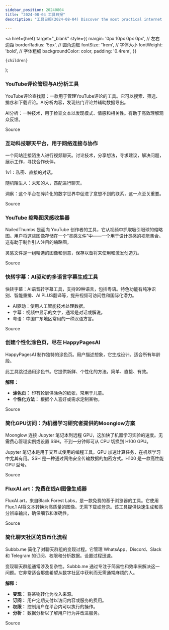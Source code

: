 ```yaml
---
sidebar_position: 20240804
title: "2024-08-04 工具日报"
description: "工具日报(2024-08-04) Discover the most practical internet software, AI tools, and products of 2024 through the Tools Daily!"

---
```



  <a
    href={href}
    target="_blank"
    style={{
      margin: '0px 10px 0px 0px', // 左右边距
      borderRadius: '5px', // 圆角边框
      fontSize: '1rem', // 字体大小
      fontWeight: 'bold', // 字体粗细
      backgroundColor: color,
      padding: '0.4rem',
    }}
  >
    {children}
  </a>
);

### YouTube评论管理与AI分析工具

YouTube评论查找器：一款用于管理YouTube评论的工具。它可以搜索、筛选、排序和下载评论。AI分析内容，发现热门评论并辅助数据导出。

AI分析：一种技术，用于检查文本以发现模式、情感和相关性。有助于高效理解观众反馈。

<Link href="https://www.producthunt.com/posts/youtube-comment-finder-and-ai-analysis" color="#B0C4DE">Source</Link>

### 互动科技聊天平台，用于网络连接与协作

一个网站连接陌生人进行视频聊天。讨论技术，分享想法，寻求建议，解决问题，展示工作，寻找合作伙伴。

1v1：私密、直接的对话。

随机陌生人：未知的人，匹配进行聊天。

洞察：这个平台在碎片化的数字世界中促进了意想不到的联系，这一点至关重要。

<Link href="https://www.producthunt.com/posts/kyyro-buildspace-s5" color="#B0C4DE">Source</Link>

### YouTube 缩略图灵感收集器

NailedThumbs 是面向 YouTube 创作者的工具，它从视频中抓取吸引眼球的缩略图。用户将这些图像存储在一个“灵感文件”中——一个用于设计灵感的视觉集合。这有助于制作引人注目的缩略图。

灵感文件是一组精选的图像和创意，保存以备将来使用和激发创造力。

<Link href="https://www.producthunt.com/posts/nailedthumbs" color="#B0C4DE">Source</Link>

### 快转字幕：AI驱动的多语言字幕生成工具

快转字幕：AI语音转字幕工具，支持99种语言，包括粤语。特色功能有纯净识别、智能重排、AI PLUS翻译等，提升视频可访问性和国际化潜力。

- AI驱动：使用人工智能技术处理数据。
- 字幕：视频中显示的文字，通常是对话或解说。
- 粤语：中国广东地区常用的一种汉语方言。

<Link href="https://github.com/ruanyf/weekly/issues/4926" color="#B0C4DE">Source</Link>

### 创建个性化涂色页，尽在 HappyPagesAI

HappyPagesAI 制作独特的涂色页。用户描述想象，它生成设计。适合所有年龄段。

此工具跳过通用涂色书。它提供新鲜、个性化的方法。简单、直接、有效。

**解释：**
- **涂色页：** 印有轮廓供涂色的纸张，常用于儿童。
- **个性化方法：** 根据个人喜好或需求定制某物。

<Link href="https://www.producthunt.com/posts/happypagesai" color="#B0C4DE">Source</Link>

### 简化GPU访问：为机器学习研究者提供的Moonglow方案

Moonglow 连接 Jupyter 笔记本到远程 GPU，这加快了机器学习实验的速度。无需费心管理实例或设置 SSH。不到一分钟即可从 CPU 切换到 H100 GPU。

Jupyter 笔记本是用于交互式使用的编程工具。GPU 加速计算任务，在机器学习中尤其有用。SSH 是一种通过网络安全传输数据的加密方式。H100 是一款高性能 GPU 型号。

<Link href="https://www.producthunt.com/posts/moonglow" color="#B0C4DE">Source</Link>

### FluxAI.art：免费在线AI图像生成器

FluxAI.art，来自Black Forest Labs，是一款免费的基于浏览器的工具。它使用Flux.1 AI将文本转换为高质量的图像。无需下载或登录。该工具提供快速生成和高分辨率输出，确保细节和准确性。

<Link href="https://github.com/ruanyf/weekly/issues/4922" color="#B0C4DE">Source</Link>

### 简化聊天社区的货币化流程

Subbb.me 简化了对聊天群组的变现过程。它管理 WhatsApp、Discord、Slack 和 Telegram 的订阅、权限和分析数据。设置过程迅速。

变现聊天群组通常涉及复杂性。Subbb.me 通过专注于简易性和效率来解决这一问题。它非常适合那些希望从数字社区中获利而无需通常麻烦的人。

**解释：**
- **变现：** 将某物转化为收入来源。
- **订阅：** 用户定期支付以访问内容或服务的费用。
- **权限：** 控制用户在平台内可以执行的操作。
- **分析：** 数据分析以了解用户行为并改进服务。

<Link href="https://www.producthunt.com/posts/subbb-me" color="#B0C4DE">Source</Link>

